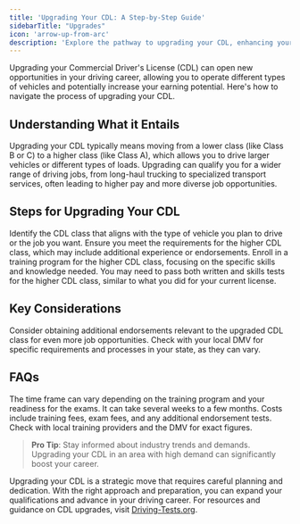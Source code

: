 ```yaml
---
title: 'Upgrading Your CDL: A Step-by-Step Guide'
sidebarTitle: "Upgrades"
icon: 'arrow-up-from-arc'
description: 'Explore the pathway to upgrading your CDL, enhancing your qualifications and expanding your commercial driving opportunities.'
---
```

<Snippet file="andrei.mdx" />

Upgrading your Commercial Driver's License (CDL) can open new opportunities in your driving career, allowing you to operate different types of vehicles and potentially increase your earning potential. Here's how to navigate the process of upgrading your CDL.

## Understanding What it Entails

<AccordionGroup>
  <Accordion title="What Does an Upgrade Involve?">
    Upgrading your CDL typically means moving from a lower class (like Class B or C) to a higher class (like Class A), which allows you to drive larger vehicles or different types of loads.
  </Accordion>

  <Accordion title="Why Upgrade Your CDL?">
    Upgrading can qualify you for a wider range of driving jobs, from long-haul trucking to specialized transport services, often leading to higher pay and more diverse job opportunities.
  </Accordion>
</AccordionGroup>

## Steps for Upgrading Your CDL

<Steps>
  <Step title="Determine the Class You Need">
    Identify the CDL class that aligns with the type of vehicle you plan to drive or the job you want.
  </Step>

  <Step title="Meet the Prerequisites">
    Ensure you meet the requirements for the higher CDL class, which may include additional experience or endorsements.
  </Step>

  <Step title="Complete Additional Training">
    Enroll in a training program for the higher CDL class, focusing on the specific skills and knowledge needed.
  </Step>

  <Step title="Pass the Required Exams">
    You may need to pass both written and skills tests for the higher CDL class, similar to what you did for your current license.
  </Step>
</Steps>

## Key Considerations

<CardGroup cols={2}>
  <Card title="Endorsements" icon="certificate">
    Consider obtaining additional endorsements relevant to the upgraded CDL class for even more job opportunities.
  </Card>

  <Card title="State-Specific Requirements" icon="marker">
    Check with your local DMV for specific requirements and processes in your state, as they can vary.
  </Card>
</CardGroup>

## FAQs

<AccordionGroup>
  <Accordion title="How long does it take to upgrade a CDL?">
    The time frame can vary depending on the training program and your readiness for the exams. It can take several weeks to a few months.
  </Accordion>

  <Accordion title="What are the costs involved?">
    Costs include training fees, exam fees, and any additional endorsement tests. Check with local training providers and the DMV for exact figures.
  </Accordion>
</AccordionGroup>

> **Pro Tip**: Stay informed about industry trends and demands. Upgrading your CDL in an area with high demand can significantly boost your career.

Upgrading your CDL is a strategic move that requires careful planning and dedication. With the right approach and preparation, you can expand your qualifications and advance in your driving career. For resources and guidance on CDL upgrades, visit [Driving-Tests.org](https://driving-tests.org).

<Snippet file="cdl-premium.mdx" />